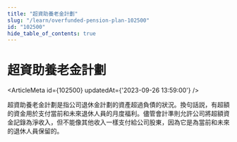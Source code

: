 ```yaml
---
title: "超資助養老金計劃"
slug: "/learn/overfunded-pension-plan-102500"
id: "102500"
hide_table_of_contents: true
---
```



# 超資助養老金計劃

<ArticleMeta id={102500} updatedAt={'2023-09-26 13:59:00'} />
<div className='border-solid border-b border-t-0 my-4 border-[var(--ifm-color-gray-300)]' />

超資助養老金計劃是指公司退休金計劃的資產超過負債的狀況。換句話説，有超額的資金用於支付當前和未來退休人員的月度福利。儘管會計準則允許公司將超額資金記錄為淨收入，但不能像其他收入一樣支付給公司股東，因為它是為當前和未來的退休人員保留的。
